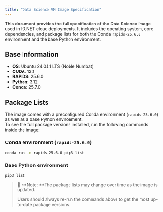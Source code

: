 ```yaml
---
title: "Data Science VM Image Specification"
---
```

This document provides the full specification of the Data Science Image used in IO.NET cloud deployments. It includes the operating system, core dependencies, and package lists for both the Conda `rapids-25.6.0` environment and the base Python environment.

## Base Information

- **OS**: Ubuntu 24.04.1 LTS (Noble Numbat)  
- **CUDA**: 12.1  
- **RAPIDS**: 25.6.0  
- **Python**: 3.12  
- **Conda**: 25.7.0  

## Package Lists

The image comes with a preconfigured Conda environment (`rapids-25.6.0`) as well as a base Python environment.  
To see the full package versions installed, run the following commands inside the image:

### Conda environment (`rapids-25.6.0`)

```bash
conda run -n rapids-25.6.0 pip3 list
```

### Base Python environment

```
pip3 list
```

> 📘 **Note: **The package lists may change over time as the image is updated.
> 
> Users should always re-run the commands above to get the most up-to-date package versions.